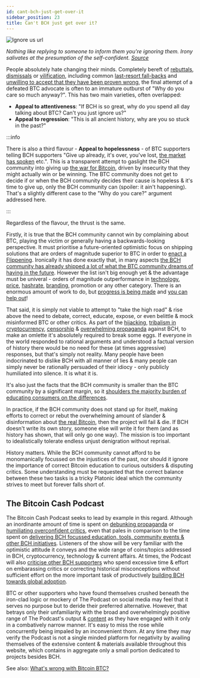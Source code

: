 ```yaml
---
id: cant-bch-just-get-over-it
sidebar_position: 23
title: Can't BCH just get over it?
---
```



<img src={ignoreUsUrl} alt="Ignore us url" />

_Nothing like replying to someone to inform them you're ignoring them. Irony salivates at the presumption of the self-confident. [Source](https://x.com/StackingSaunter/status/1902149037953802331)_

People absolutely hate changing their minds. Completely bereft of [rebuttals](/faqs#bitcoin-cash-bch-vs-bitcoin-core-btc), [dismissals](/faqs/BCH-vs-BTC/hasnt-btc-already-won) or [vilification](/faqs/BCH-vs-BTC/why-do-btc-coiners-have-such-a-specific-vendetta-against-bch), including common [last-resort fall-backs](/faqs/BCH-vs-BTC/will-BCH-inevitably-run-into-BTC-problems-at-scale) and [unwilling to accept that they have been proven wrong](/faqs/BCH-vs-BTC/why-is-there-so-much-propaganda-in-btc#unplugging--reversing-propaganda), the final attempt of a defeated BTC advocate is often to an immature outburst of "Why do you care so much anyway?". This has two main varieties, often overlapped:

- **Appeal to attentiveness**: "If BCH is so great, why do you spend all day talking about BTC? Can't you just ignore us?"
- **Appeal to regression**: "This is all ancient history, why are you so stuck in the past?"

:::info

There is also a third flavour - **Appeal to hopelessness** - of BTC supporters telling BCH supporters "Give up already, it's over, you've lost, [the market has spoken](/faqs/BCH-vs-BTC/hasnt-btc-already-won) etc.". This is a transparent attempt to gaslight the BCH community into giving up [the war for Bitcoin](/faqs/BCH-vs-BTC/is-bch-the-real-bitcoin), driven by insecurity that they might actually win or be winning. The BTC community does not get to decide if or when the BCH community decides their cause is hopeless & it's time to give up, only the BCH community can (spoiler: it ain't happening). That's a slightly different case to the "Why do you care?" argument addressed here.

:::


Regardless of the flavour, the thrust is the same. 

Firstly, it is true that the BCH community cannot win by complaining about BTC, playing the victim or generally having a backwards-looking perspective. It must prioritise a future-oriented optimistic focus on shipping solutions that are orders of magnitude superior to BTC in order to [enact a Flippening](/faqs/BCH-vs-BTC/can-bch-flip-btc). Ironically it has done exactly that, in many aspects [the BCH community has already shipped a lot of what the BTC community dreams of having in the future](/faqs/BCH-vs-BTC/why-does-btc-already-have-what-btc-wants). However the list isn't big enough yet & the advantage must be univeral - orders of magnitude outperformance in [technology](/faqs#protocol-upgrades), [price](/faqs/BCH-vs-BTC/if-bch-is-so-great-why-is-the-price-low), [hashrate](/faqs/BCH-vs-BTC/is-low-hashrate-a-problem), [branding](/faqs/BCH/will-bitcoin-cash-rebrand), promotion or any other category. There is an enormous amount of work to do, but [progress is being made](/faqs/Global-Reserve-Currency/how-will-BCH-onboard-the-entire-world) and [you can help out](/faqs/BCH/how-can-i-contribute-to-bitcoin-cash)!

That said, it is simply not viable to attempt to "take the high road" & rise above the need to debate, correct, educate, expose, or even belittle & mock misinformed BTC or other critics. As part of the [hijacking](/faqs/Media/what-about-roger-vers-book-hijacking-bitcoin), [tribalism in cryptocurrency](/faqs/Cryptocurrency/why-are-cryptocurrencies-tribal), [censorship](/faqs/BCH-vs-BTC/why-is-there-so-much-censorship-in-btc) & [overwhelming propaganda](/faqs/BCH-vs-BTC/why-is-there-so-much-propaganda-in-btc) against BCH, to make an omlette it's absolutely required to break some eggs. If everyone in the world responded to rational arguments and understood a factual version of history there would be no need for these (at times aggressive) responses, but that's simply not reality. Many people have been indocrinated to dislike BCH with all manner of lies & many people can simply never be rationally persuaded of their idiocy - only publicly humiliated into silence. It is what it is.

It's also just the facts that the BCH community is smaller than the BTC community by a significant margin, so it [shoulders the majority burden of educating consumers on the differences](/faqs/BCH/will-bitcoin-cash-rebrand).

In practice, if the BCH community does not stand up for itself, making efforts to correct or rebut the overwhelming amount of slander & disinformation about [the real Bitcoin](/faqs/BCH-vs-BTC/is-bch-the-real-bitcoin), then the project will fail & die. If BCH doesn't write its own story, someone else will write it for them (and as history has shown, that will only go one way). The mission is too important to idealistically tolerate endless unjust denigration without reprisal.

History matters. While the BCH community cannot afford to be monomanically focussed on the injustices of the past, nor should it ignore the importance of correct Bitcoin education to curious outsiders & disputing critics. Some understanding must be requested that the correct balance between these two tasks is a tricky Platonic ideal which the community strives to meet but forever falls short of.

## The Bitcoin Cash Podcast

The Bitcoin Cash Podcast seeks to lead by example in this regard. Although an inordinante amount of time is spent on [debunking propaganda](/faqs/BCH-vs-BTC/why-is-there-so-much-propaganda-in-btc#notable-propaganda) or [humiliating overconfident critics](https://x.com/TheBCHPodcast/status/1902045129315148128), even that pales in comparison to the time spent on [delivering BCH focussed education, tools, community events & other BCH initiatives](/proof-of-work). Listeners of the show will be very familiar with the optimistic attitude it conveys and the wide range of coins/topics addressed in BCH, cryptocurrency, technology & current affairs. At times, the Podcast will also [criticise other BCH supporters](https://x.com/TheBCHPodcast/status/1904087266571522115) who spend excessive time & effort on embarassing critics or correcting historical misconceptions without sufficient effort on the more important task of productively [building BCH towards global adoption](/faqs/Global-Reserve-Currency/what-do-you-mean-global-reserve-currency).

BTC or other supporters who have found themselves crushed beneath the iron-clad logic or mockery of The Podcast on social media may feel that it serves no purpose but to deride their preferred alternative. However, that betrays only their unfamiliarity with the broad and overwhelmingly positive range of The Podcast's output & [content](/episodes/welcome) as they have engaged with it only in a combatively narrow manner. It's easy to miss the rose while concurrently being impaled by an inconvenient thorn. At any time they may verify the Podcast is not a single minded platform for negativity by availing themselves of the extensive content & materials available throughout this website, which contains in aggregate only a small portion dedicated to projects besides BCH.

See also: [What's wrong with Bitcoin BTC?](/faqs/BCH-vs-BTC/whats-wrong-with-bitcoin-btc)
